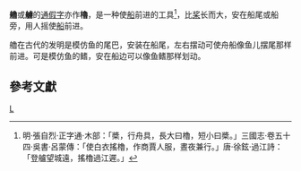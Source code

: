 {{expand|time=2018-02-23T14:00:24+00:00}}
{{refimprove|time=2012-10-18T12:00:36+00:00}}
'''艪'''或'''艣'''的[[通假字|通假字]]亦作'''櫓'''，是一种使[[船|船]]前进的工具<ref>明·張自烈·正字通·木部：「槳，行舟具，長大曰櫓，短小曰槳。」三國志·卷五十四·吳書·呂蒙傳：「使白衣搖櫓，作商賈人服，晝夜兼行。」唐·徐鉉·過江詩：「登艫望城遠，搖櫓過江遲。」</ref>，比[[桨|桨]]长而大，安在船尾或船旁，用人摇使[[船|船]]前进。

艪在古代的发明是模仿鱼的尾巴，安装在船尾，左右摆动可使舟船像鱼儿摆尾那样前进。可是模仿鱼的鳍，安在船边可以像鱼鳍那样划动。

==參考文獻==
{{Reflist}}

[[Category:船舶建造|L]]